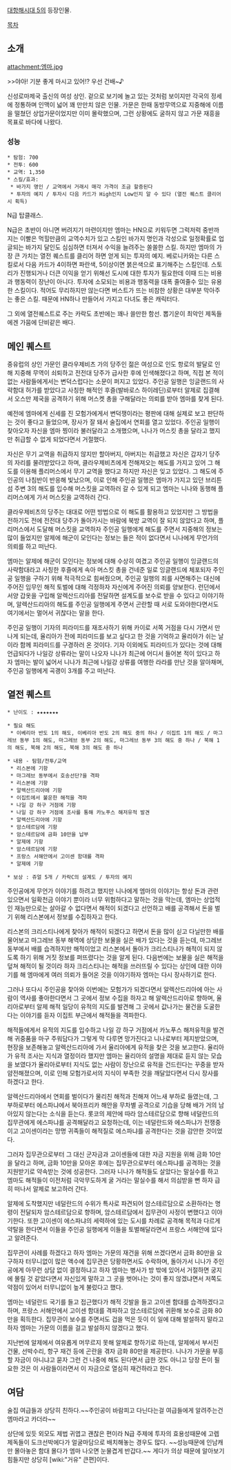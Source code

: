 [[대항해시대 5]]의 등장인물.

[[목차]]
== 소개 ==
attachment:엠마.jpg

>>야아! 기분 좋게 마시고 있어!? 우선 건배~♪

신성로마제국 출신의 여성 상인. 겉으로 보기에 놀고 있는 것처럼 보이지만 각국의 정세에 정통하며 인맥이 넓어 꽤 만만치 않은 인물. 가문은 한때 동방무역으로 지중해에 이름을 떨쳤던 상업가문이었지만 이미 몰락했으며, 그런 상황에도 굴하지 않고 가문 재흥을 목표로 바다에 나왔다.

=== 성능 ===
 * 탐험: 700
 * 전투: 600
 * 교역: 1,350
 * 스킬/효과: 
  * 바가지 명인 / 교역에서 거래시 매각 가격이 조금 할증된다
  * 투자의 예지 / 투자시 다음 카드가 High인지 Low인지 알 수 있다 (열전 퀘스트 클리어시 획득)

N급 탑클래스.

N급은 초반이 아니면 버려지기 마련이지만 엠마는 HN으로 키워두면 그럭저럭 중반까지는 이빨은 먹힐만큼의 교역수치가 있고 스킬인 바가지 명인과 각성으로 일정확률로 업글되는 바가지 달인도 심심하면 터져서 수익을 늘려주는 쏠쏠한 스킬. 하지만 엠마의 가장 큰 가치는 열전 퀘스트를 클리어 하면 얻게 되는 투자의 예지. 베로니카와는 다른 스킬로서 다음 카드가 4이하면 파란색, 5이상이면 붉은색으로 표기해주는 스킬인데. 스토리가 진행되거나 더큰 이익을 얻기 위해선 도시에 대한 투자가 필요한데 이때 드는 비용과 행동력이 장난이 아니다. 투자에 소모되는 비용과 행동력을 대폭 줄여줄수 있는 유용한 스킬이다. 적어도 무리하지만 않는다면 버스트가 뜨는 비참한 상황은 대부분 막아주는 좋은 스킬. 때문에 HN하나 만들어서 가지고 다녀도 좋은 캐릭터다. 

그 외에 열전퀘스트로 주는 카락도 초반에는 꽤나 쓸만한 함선. 뽑기운이 최악인 제독들에겐 가뭄에 단비같은 배다. 

== 메인 퀘스트 ==
중유럽의 상인 가문인 클라우제비츠 가의 당주인 젊은 여성으로 인도 항로의 발달로 인해 지중해 무역이 쇠퇴하고 전전대 당주가 급사한 후에 인색해졌다고 하며, 직접 본 적이 없는 사람들에게서는 변덕스럽다는 소문이 퍼지고 있었다. 주인공 일행은 잉글랜드의 사략함대 허가를 받았다고 사칭한 해적인 후즐(발바로스 하이레딘)로부터 알제로 집결해서 오스만 제국을 공격하기 위해 머스켓 총을 구해달라는 의뢰를 받아 엠마를 찾게 된다.

예전에 엠마에게 신세를 진 모험가에게서 변덕쟁이라는 평판에 대해 실제로 보고 판단하는 것이 좋다고 들었으며, 장사가 잘 돼서 술집에서 연회를 열고 있었다. 주인공 일행이 찾아오자 자신을 엠마 찡이라 불러달라고 소개했으며, 니나가 머스킷 총을 달라고 했지만 취급할 수 없게 되었다면서 거절했다.

자신은 무기 교역을 취급하지 않지만 할아버지, 아버지는 취급했고 자신은 갑자기 당주의 자리를 물려받았다고 하며, 클라우제비츠에게 전해져오는 해도를 가지고 있어 그 해도를 이용해 플리머스에서 무기 교역을 했다고 하지만 자신은 잊고 있었다. 그 해도에 주인공의 나침반이 반응해 빛났으며, 이로 인해 주인공 일행은 엠마가 가지고 있던 브리튼 섬 주변 3의 해도를 입수해 머스킷을 교역하러 갈 수 있게 되고 엠마는 니나와 동행해 플리머스에게 가서 머스킷을 교역하러 간다.

클라우제비츠의 당주는 대대로 어떤 방법으로 이 해도를 활용하고 있었지만 그 방법을 전하기도 전에 전전대 당주가 돌아가시는 바람에 북방 교역이 잘 되지 않았다고 하며, 플리머스에서 도달해 머스킷을 교역하자 주인공 일행에게 해도를 주면서 지중해의 정보는 많이 들었지만 알제에 해군이 모인다는 정보는 들은 적이 없다면서 니나에게 무언가의 의뢰를 하고 떠난다.

엠마는 알제에 해군이 모인다는 정보에 대해 수상히 여겼고 주인공 일행이 잉글랜드의 사략함대라고 사칭한 후즐에게 속아 머스킷 총을 건네준 일로 잉글랜드에 체포되자 주인공 일행을 구하기 위해 적극적으로 힘써줬으며, 주인공 일행의 죄를 사면해주는 대신에 주어진 임무인 해적 토벌에 대해 걱정하자 자신에게 주어진 의뢰를 양보한다. 런던에서 서양 갑옷을 구입해 알렉산드리아를 전달하면 설계도를 보수로 받을 수 있다고 이야기하며, 알렉산드리아의 해도를 주인공 일행에게 주면서 곤란할 때 서로 도와야한다면서도 여기에서는 멀어서 귀찮다는 말을 한다.

주인공 일행이 기자의 피라미드를 재조사하기 위해 카이로 서쪽 거점을 다시 가면서 만나게 되는데, 율리아가 전에 피라미드를 보고 싶다고 한 것을 기억하고 율리아가 쉬는 날이라 함께 피라미드를 구경하러 온 것이다. 기자 이외에도 피라미드가 있다는 것에 대해 언급되다가 나일강 상류라는 말이 나오자 니나가 최근에 어디서 들어본 적이 있다고 하자 엠마는 발이 넓어서 니나가 최근에 나일강 상류를 여행한 라라를 만난 것을 알아채며, 주인공 일행에게 곡괭이 3개를 주고 떠난다.

== 열전 퀘스트 ==
 * 난이도 : ★★★★★★★

 * 필요 해도
  * 이베리아 반도 1의 해도, 이베리아 반도 2의 해도 중의 하나 / 이집트 1의 해도 / 마그레브 동부 1의 해도, 마그레브 동부 2의 해도, 마그레브 동부 3의 해도 중 하나 / 북해 1의 해도, 북해 2의 해도, 북해 3의 해도 중 하나

 * 내용 - 탐험/전투/교역
  * 리스본에 기항
  * 마그레브 동부에서 호송선단?을 격파
  * 리스본에 기항
  * 알렉산드리아에 기항
  * 이집트에서 불운한 해적을 격파
  * 나일 강 하구 거점에 기항
  * 나일 강 하구 거점에 조사를 통해 카노푸스 해저유적 발견
  * 알렉산드리아에 기항
  * 암스테르담에 기항
  * 암스테르담에 금화 10만을 납부
  * 알제에 기항
  * 암스테르담에 기항
  * 프랑스 서해안에서 고이센 함대를 격파
  * 알제에 기항

 * 보상 : 쥬얼 5개 / 카락C의 설계도 / 투자의 예지

주인공에게 무언가 이야기를 하려고 했지만 니나에게 엠마의 이야기는 항상 돈과 관련 있으면서 일확천금 이야기 뿐이라 너무 위험하다고 말하는 것을 막는데, 엠마는 상업적인 재능만으로는 살아갈 수 없다면서 해적이 되겠다고 선언하고 배를 공격해서 돈을 벌기 위해 리스본에서 정보를 수집하자고 한다.

리스본의 크리스티나에게 찾아가 해적이 되겠다고 하면서 돈을 많이 싣고 다닐만한 배를 물어보고 마그레브 동부 해역에 상당한 보물을 실은 배가 있다는 것을 듣는데, 마그레브 동부에서 배를 습격하지만 해적이었고 리스본에서 돌아가 크리스티나가 해적이 되지 않도록 하기 위해 거짓 정보를 퍼뜨렸다는 것을 알게 된다. 다음번에는 보물을 실은 해적을 덮쳐 해적이 될 것이라 하자 크리스티나는 해적을 쓰러뜨릴 수 있다는 상인에 대한 이야기를 해 엠마에게 여러 의뢰가 들어온 것을 이야기하자 엠마는 다시 장사하기로 한다.

그러나 또다시 주인공을 찾아와 이번에는 모험가가 되겠다면서 알렉산드리아에 아는 사람이 역사를 좋아한다면서 그 곳에서 정보 수집을 하자고 해 알렉산드리아로 향하며, 율리아로부터 알제 해적 일당이 유적의 지도를 발견해 그 곳에서 값나가는 물건을 도굴한다는 이야기를 듣자 이집트 부근에서 해적들을 격파한다.

해적들에게서 유적의 지도를 입수하고 나일 강 하구 거점에서 카노푸스 해저유적을 발견해 귀중품을 마구 주워담다가 그렇게 막 다루면 망가진다고 니나로부터 제지받았으며, 현장을 보존해놓고 알렉산드리아에 가서 율리아에게 유적을 찾은 것을 보고한다. 율리아가 유적 조사는 지식과 열정이라 했지만 엠마는 율리아의 설명을 제대로 듣지 않는 모습을 보였다가 율리아로부터 지식도 없는 사람이 장난으로 유적을 건드린다는 꾸중을 받자 얌전해졌으며, 이로 인해 모험가로서의 지식이 부족한 것을 깨달았다면서 다시 장사를 하겠다고 한다.

알렉산드리아에서 연회를 벌이다가 물리친 해적과 친해져 어느새 부하로 들였는데, 그 부하로부터 에스파냐에서 북아프리카 해안을 무차별 공격으로 기습을 당해 배가 거의 남아있지 않는다는 소식을 듣는다. 롯코의 제안에 따라 암스테르담으로 향해 네덜란드의 집무관에게 에스파냐를 공격해달라고 요청하는데, 이는 네덜란드와 에스파냐가 전쟁중이고 고이센이라는 망명 귀족들이 해적질로 에스파냐를 공격한다는 것을 감안한 것이었다.

그러자 집무관으로부터 그 대신 군자금과 고이센들에 대한 자금 지원을 위해 금화 10만을 달라고 하며, 금화 10만을 모아온 후에는 집무관으로부터 에스파냐를 공격하는 것을 지원받기로 약속받는 것에 성공한다. 그러자 니나가 해적들도 살았다는 말실수를 하고 엠마도 해적들이 이전처럼 극악무도하게 굴 거라는 말실수를 해서 의심받을 뻔 하자 급히 떠나서 알제로 보고하러 간다.

알제에 도착했지만 네덜란드의 수위가 특사로 파견되어 암스테르담으로 소환하라는 명령이 전달되자 암스테르담으로 향하며, 암스테르담에서 집무관이 사정이 변했다고 이야기한다. 또한 고이센이 에스파냐의 세력하에 있는 도시를 차례로 공격해 목적과 다르게 약탈을 한다면서 이들을 주인공 일행에게 이들을 토벌해달라면서 프랑스 서해안에 있다고 알려준다.

집무관이 사례를 하겠다고 하자 엠마는 가문의 재건을 위해 쓰겠다면서 금화 80만을 요구하자 터무니없이 많은 액수에 집무관은 당황하면서도 수락하며, 돌아가서 니나가 주인공에게 아무런 상담 없이 결정하냐고 하자 엠마는 병사가 방 밖에 있어서 거절하면 궁지에 몰릴 것 같았다면서 자신있게 말하고 그 곳을 벗어나는 것이 좋지 않겠냐면서 저쪽도 약점이 있어서 터무니없이 높게 불렀다고 했다.

엠마는 네덜란드 국기를 들고 접근했다가 해적 깃발을 들고 고이센 함대를 습격하겠다고 하며, 프랑스 서해안에서 고이센 함대를 격파하고 암스테르담에 귀환해 보수로 금화 80만을 획득한다. 집무관이 보수를 주면서도 겁을 먹은 듯이 이 일에 대해 발설하지 말라고 하자 엠마는 가문의 이름을 걸고 발설하지 않겠다고 했다.

지난번에 알제에서 여유롭게 머무르지 못해 알제로 향하기로 하는데, 알제에서 부서진 건물, 선박수리, 항구 재건 등에 곤란을 겪자 금화 80만을 제공한다. 니나가 가문을 부흥할 자금이 아니냐고 묻자 그런 건 나중에 해도 된다면서 급한 것도 아니고 당장 돈이 필요한 것은 이 사람들이라면서 이 자금으로 열심히 재건하라고 한다.

== 여담 ==
술집 여급들과 상당히 친하다.~~주인공이 바람피고 다닌다는걸 여급들에게 알려주는건 엠마라고 카더라~~ 

상단에 있듯 외모도 제법 귀엽고 괜찮은 편이라 N급 주제에 투자의 효용성때문에 고렙 제독들이 도크선박에다가 얼굴마담으로 배치해놓는 경우도 많다. ~~성능때문에 인남캐만 몰아놓은 함대 몰다가 엠마 나오면 눈물겹게 반갑다.~~ 게다가 의상 때문에 알아보기 힘들지만 상당히 [wiki:"거유" 큰편]이다.
